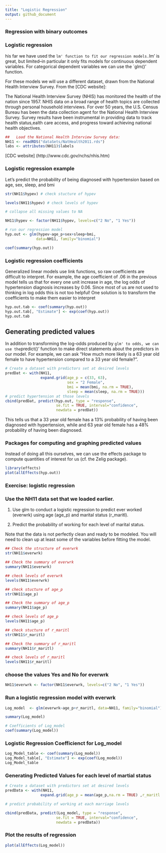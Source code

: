 ```yaml
---
title: "Logistic Regression"
output: github_document
---
```


### Regression with binary outcomes

### Logistic regression
his far we have used the `lm' function to fit our regression models.`lm' is great, but limited–in particular it only fits models for
continuous dependent variables. For categorical dependent variables we can use the `glm()' function.

For these models we will use a different dataset, drawn from the National Health Interview Survey. From the [CDC website]:

The National Health Interview Survey (NHIS) has monitored the health of the nation since 1957. NHIS data on a broad range of health topics are collected through personal household interviews. For over 50 years, the U.S. Census Bureau has been the data collection agent for the National Health Interview Survey. Survey results have been instrumental in providing data to track health status,ealth care access, and progress toward achieving national health objectives.

```r
##   Load the National Health Interview Survey data:
NH11 <- readRDS("dataSets/NatHealth2011.rds")
labs <- attributes(NH11)$labels
```

[CDC website] (http://www.cdc.gov/nchs/nhis.htm)

### Logistic regression example

Let's predict the probability of being diagnosed with hypertension based on age, sex, sleep, and bmi

```r
str(NH11$hypev) # check stucture of hypev

levels(NH11$hypev) # check levels of hypev

# collapse all missing values to NA

NH11$hypev <- factor(NH11$hypev, levels=c("2 No", "1 Yes"))

# run our regression model
hyp.out <- glm(hypev~age_p+sex+sleep+bmi,
              data=NH11, family="binomial")

coef(summary(hyp.out))
```

### Logistic regression coefficients

Generalized linear models use link functions, so raw coefficients are difficult to interpret. For example, the age coefficient of .06 in the  previous model tells us that for every one unit increase in age, the log odds of hypertension diagnosis increases by 0.06. Since most of us  are not used to thinking in log odds this is not too helpful! One solution is to transform the coefficients to make them easier to interpret

```r
hyp.out.tab <- coef(summary(hyp.out))
hyp.out.tab[, "Estimate"] <- exp(coef(hyp.out))
hyp.out.tab

```


## Generating predicted values
 
In addition to transforming the log-odds produced by `glm' to odds, we can use the `predict()' function to make direct statements about the  predictors in our model. For example, we can ask "How much more likely  is a 63 year old female to have hypertension compared to a 33 year old  female?".

```r
# Create a dataset with predictors set at desired levels
predDat <- with(NH11,
                expand.grid(age_p = c(33, 63),
                            sex = "2 Female",
                            bmi = mean(bmi, na.rm = TRUE),
                            sleep = mean(sleep, na.rm = TRUE)))
# predict hypertension at those levels
cbind(predDat, predict(hyp.out, type = "response",
                       se.fit = TRUE, interval="confidence",
                       newdata = predDat))

```
This tells us that a 33 year old female has a 13% probability of having been diagnosed with hypertension, while and 63 year old female has a 48% probability of having been diagnosed.

### Packages for  computing and graphing predicted values

Instead of doing all this ourselves, we can use the effects package to compute quantities of interest for us (cf. the Zelig package).

```r
library(effects)
plot(allEffects(hyp.out))
```

### Exercise: logistic regression

###   Use the NH11 data set that we loaded earlier.

1. Use glm to conduct a logistic regression to predict ever worked  (everwrk) using age (age_p) and marital status (r_maritl).

2. Predict the probability of working for each level of marital status.

Note that the data is not perfectly clean and ready to be modeled. You  will need to clean up at least some of the variables before fitting the model.

```r
## Check the structure of everwrk
str(NH11$everwrk)

## Check the summary of everwrk
summary(NH11$everwrk)

## check levels of everwrk
levels(NH11$everwrk)
```

```r
## check stucture of age_p
str(NH11$age_p)

## Check the summary of age_p
summary(NH11$age_p)

## check levels of age_p
levels(NH11$age_p)

```

```r
## check stucture of r_maritl
str(NH11$r_maritl)

## Check the summary of r_maritl
summary(NH11$r_maritl)

## check levels of r_maritl
levels(NH11$r_maritl)
```

###  choose the values Yes and No for everwrk
```r
NH11$everwrk <- factor(NH11$everwrk, levels=c("2 No", "1 Yes"))
```

### Run a logistic regression model with everwrk
```r
Log_model  <- glm(everwrk~age_p+r_maritl, data=NH11, family="binomial")

summary(Log_model)

# Coefficients of Log_model
coef(summary(Log_model))
```
### Logistic Regression Coefficienct for Log_model

```r

Log_Model_table <- coef(summary(Log_model))
Log_Model_table[, "Estimate"] <- exp(coef(Log_model))
Log_Model_table
```
### Generating Predicted Values for  each level of martial status 
```r
# Create a dataset with predictors set at desired levels
predData <- with(NH11,
                expand.grid(age_p = mean(age_p,na.rm = TRUE) ,r_maritl = r_maritl))

# predict probability of working at each marriage levels

cbind(predData, predict(Log_model, type = "response",
                       se.fit = TRUE, interval="confidence",
                       newdata = predData))
```
### Plot the results of regression
```r
plot(allEffects(Log_model))
```